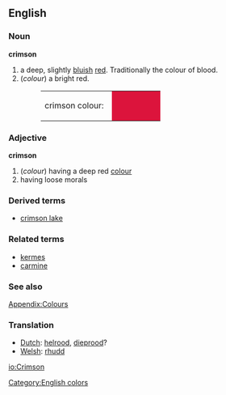 {{wikipedia}}
==English==

===Noun===
'''crimson'''
#a deep, slightly [[blue|bluish]] [[red]]. Traditionally the colour of blood. 
#(''colour'') a bright red. 
#:<table><tr><td>crimson colour: &nbsp;</td><td bgcolor="#DC143C" width="80">&nbsp; </td></tr></table>

===Adjective===
'''crimson'''
#(''colour'') having a deep red [[color|colour]]
#having loose morals

===Derived terms===
*[[crimson lake]]
===Related terms===
*[[kermes]]
*[[carmine]]

===See also===
[[Wiktionary_Appendix:Colours|Appendix:Colours]]

===Translation===
*[[Dutch]]: [[helrood]], [[dieprood]]?
*[[Welsh]]: [[rhudd]]

[[Category:English colors]]

[[io:Crimson]]